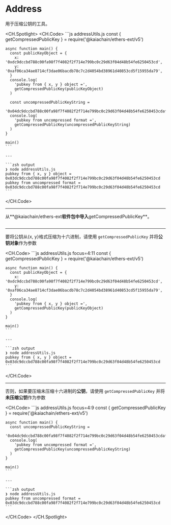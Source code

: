 # Address

用于压缩公钥的工具。

<CH.Spotlight>
  <CH.Code>
    ```js addressUtils.js
    const { getCompressedPublicKey } = require('@kaiachain/ethers-ext/v5')

    async function main() {
      const publicKeyObject = {
        x: '0xdc9dccbd788c00fa98f7f4082f2f714e799bc0c29d63f04d48b54fe6250453cd',
        y: '0xaf06ca34ae8714cf3dae06bacdb78c7c2d4054bd38961d40853cd5f15955da79',
      }
      console.log(
        'pubkey from { x, y } object =',
        getCompressedPublicKey(publicKeyObject)
      )

      const uncompressedPublicKeyString =
        '0x04dc9dccbd788c00fa98f7f4082f2f714e799bc0c29d63f04d48b54fe6250453cdaf06ca34ae8714cf3dae06bacdb78c7c2d4054bd38961d40853cd5f15955da79'
      console.log(
        'pubkey from uncompressed format =',
        getCompressedPublicKey(uncompressedPublicKeyString)
      )
    }

    main()
    ```

    ---

    ```zsh output
    ❯ node addressUtils.js
    pubkey from { x, y } object = 0x03dc9dccbd788c00fa98f7f4082f2f714e799bc0c29d63f04d48b54fe6250453cd
    pubkey from uncompressed format = 0x03dc9dccbd788c00fa98f7f4082f2f714e799bc0c29d63f04d48b54fe6250453cd
    ```
  </CH.Code>

  ---

  从\*\*@kaiachain/ethers-ext**软件包中导入**getCompressedPublicKey\*\*。

  ```js addressUtils.js focus=1
  ```

  ---

  要将公钥从{x, y}格式压缩为十六进制，请使用 `getCompressedPublicKey` 并将**公钥对象**作为参数

  <CH.Code>
    ```js addressUtils.js focus=4:11
    const { getCompressedPublicKey } = require('@kaiachain/ethers-ext/v5')

    async function main() {
      const publicKeyObject = {
        x: '0xdc9dccbd788c00fa98f7f4082f2f714e799bc0c29d63f04d48b54fe6250453cd',
        y: '0xaf06ca34ae8714cf3dae06bacdb78c7c2d4054bd38961d40853cd5f15955da79',
      }
      console.log(
        'pubkey from { x, y } object =',
        getCompressedPublicKey(publicKeyObject)
      )
    }

    main()
    ```

    ---

    ```zsh output
    ❯ node addressUtils.js
    pubkey from { x, y } object = 0x03dc9dccbd788c00fa98f7f4082f2f714e799bc0c29d63f04d48b54fe6250453cd
    ```
  </CH.Code>

  ---

  否则，如果要压缩未压缩十六进制的**公钥**，请使用 `getCompressedPublicKey` 并将**未压缩公钥**作为参数

  <CH.Code>
    ```js addressUtils.js focus=4:9
    const { getCompressedPublicKey } = require('@kaiachain/ethers-ext/v5')

    async function main() {
      const uncompressedPublicKeyString =
        '0x04dc9dccbd788c00fa98f7f4082f2f714e799bc0c29d63f04d48b54fe6250453cdaf06ca34ae8714cf3dae06bacdb78c7c2d4054bd38961d40853cd5f15955da79'
      console.log(
        'pubkey from uncompressed format =',
        getCompressedPublicKey(uncompressedPublicKeyString)
      )
    }

    main()
    ```

    ---

    ```zsh output
    ❯ node addressUtils.js
    pubkey from uncompressed format = 0x03dc9dccbd788c00fa98f7f4082f2f714e799bc0c29d63f04d48b54fe6250453cd
    ```
  </CH.Code>
</CH.Spotlight>
